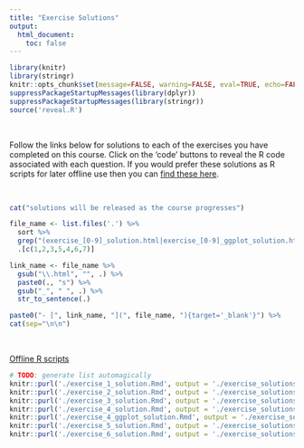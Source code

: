 ```yaml
---
title: "Exercise Solutions"
output: 
  html_document:
    toc: false
---
```


```r
library(knitr)
library(stringr)
knitr::opts_chunk$set(message=FALSE, warning=FALSE, eval=TRUE, echo=FALSE)
suppressPackageStartupMessages(library(dplyr))
suppressPackageStartupMessages(library(stringr))
source('reveal.R')
```

\  

Follow the links below for solutions to each of the exercises you have completed on this course. Click on the 'code' buttons to reveal the R code associated with each question. If you would prefer these solutions as R scripts for later offline use then you can [find these here](course_code.html).

\  

```r
cat("solutions will be released as the course progresses")
```

```r
file_name <- list.files('.') %>%
  sort %>% 
  grep("(exercise_[0-9]_solution.html|exercise_[0-9]_ggplot_solution.html)", . , value=TRUE) %>%
  .[c(1,2,3,5,4,6,7)]

link_name <- file_name %>%
  gsub("\\.html", "", .) %>%
  paste0(., "s") %>%
  gsub("_", " ", .) %>%
  str_to_sentence(.)

paste0("- [", link_name, "](", file_name, "){target='_blank'}") %>%
cat(sep="\n\n")
```

\  

[Offline R scripts](course_code.html)

```r
# TODO: generate list automagically
knitr::purl('./exercise_1_solution.Rmd', output = './exercise_solutions/exercise_1_solution.R', quiet = TRUE)
knitr::purl('./exercise_2_solution.Rmd', output = './exercise_solutions/exercise_2_solution.R', quiet = TRUE)
knitr::purl('./exercise_3_solution.Rmd', output = './exercise_solutions/exercise_3_solution.R', quiet = TRUE)
knitr::purl('./exercise_4_solution.Rmd', output = './exercise_solutions/exercise_4_solution.R', quiet = TRUE)
knitr::purl('./exercise_4_ggplot_solution.Rmd', output = './exercise_solutions/exercise_4_ggplot_solution.R', quiet = TRUE)
knitr::purl('./exercise_5_solution.Rmd', output = './exercise_solutions/exercise_5_solution.R', quiet = TRUE)
knitr::purl('./exercise_6_solution.Rmd', output = './exercise_solutions/exercise_6_solution.R', quiet = TRUE)
```




